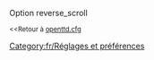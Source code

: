 {{fr/Amorce}}
Option reverse_scroll

<small><<Retour à [[Main/fr/Openttd.cfg|openttd.cfg]]</small>
[[Category:fr/Réglages et préférences]]